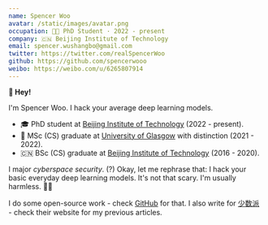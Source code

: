 ```yaml
---
name: Spencer Woo
avatar: /static/images/avatar.png
occupation: 👨‍🎓 PhD Student · 2022 - present
company: 🇨🇳 Beijing Institute of Technology
email: spencer.wushangbo@gmail.com
twitter: https://twitter.com/realSpencerWoo
github: https://github.com/spencerwooo
weibo: https://weibo.com/u/6265807914
---
```


**👋 Hey!**

I'm Spencer Woo. I hack your average deep learning models.

- 🎓 PhD student at [Beijing Institute of Technology](https://cst.bit.edu.cn/) (2022 - present).
- 🏴󠁧󠁢󠁳󠁣󠁴󠁿 MSc (CS) graduate at [University of Glasgow](https://www.gla.ac.uk/) with distinction (2021 - 2022).
- 🇨🇳 BSc (CS) graduate at [Beijing Institute of Technology](https://cs.bit.edu.cn/) (2016 - 2020).

I major _cyberspace security_. (?) Okay, let me rephrase that: I hack your basic everyday deep learning models. It's not
that scary. I'm usually harmless. 😶‍🌫️

I do some open-source work - check [GitHub](https://github.com/spencerwooo) for that. I also write for
[少数派](https://sspai.com/u/spencerwoo/posts) - check their website for my previous articles.
